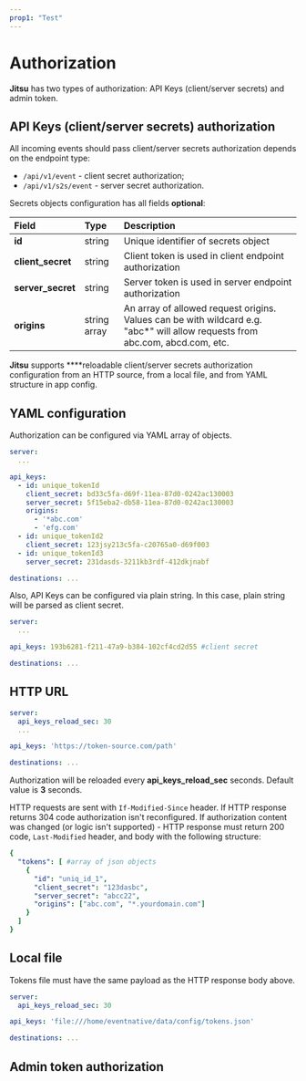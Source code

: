 ```yaml
---
prop1: "Test"
---
```




# Authorization

**Jitsu** has two types of authorization: API Keys (client/server secrets) and admin token.

## API Keys (client/server secrets) authorization

All incoming events should pass client/server secrets authorization depends on the endpoint type:

* `/api/v1/event` - client secret authorization;
* `/api/v1/s2s/event` - server secret authorization.

Secrets objects configuration has all fields **optional**:

| Field | Type | Description |
| :--- | :--- | :--- |
| **id** | string | Unique identifier of secrets object |
| **client\_secret** | string | Client token is used in client endpoint authorization |
| **server\_secret** | string | Server token is used in server endpoint authorization |
| **origins** | string array | An array of allowed request origins. Values can be with wildcard e.g. "abc\*" will allow requests from abc.com, abcd.com, etc. |

**Jitsu** supports ****reloadable client/server secrets authorization configuration from an HTTP source, from a local file, and from YAML structure in app config.

##  YAML configuration

Authorization can be configured via YAML array of objects.

```yaml
server:
  ...

api_keys:
  - id: unique_tokenId
    client_secret: bd33c5fa-d69f-11ea-87d0-0242ac130003
    server_secret: 5f15eba2-db58-11ea-87d0-0242ac130003
    origins:
      - '*abc.com'
      - 'efg.com'
  - id: unique_tokenId2
    client_secret: 123jsy213c5fa-c20765a0-d69f003
  - id: unique_tokenId3
    server_secret: 231dasds-3211kb3rdf-412dkjnabf

destinations: ...
```

Also, API Keys can be configured via plain string. In this case, plain string will be parsed as client secret.

```yaml
server:
  ...

api_keys: 193b6281-f211-47a9-b384-102cf4cd2d55 #client secret

destinations: ...
```

## HTTP URL

```yaml
server:
  api_keys_reload_sec: 30
  ...

api_keys: 'https://token-source.com/path'

destinations: ...
```
<Hint>
    Authorization will be reloaded every <b>api_keys_reload_sec</b> seconds. Default value is <b>3</b> seconds.
</Hint>


HTTP requests are sent with `If-Modified-Since` header. If HTTP response returns 304 code authorization isn't reconfigured.
If authorization content was changed \(or logic isn't supported\) - HTTP response must return 200 code,
`Last-Modified` header, and body with the following structure:

```yaml
{
  "tokens": [ #array of json objects
    {
      "id": "uniq_id_1",
      "client_secret": "123dasbc",
      "server_secret": "abcc22",
      "origins": ["abc.com", "*.yourdomain.com"]
    }
  ]
}
```

## Local file

Tokens file must have the same payload as the HTTP response body above.

```yaml
server:
  api_keys_reload_sec: 30

api_keys: 'file:///home/eventnative/data/config/tokens.json'

destinations: ...
```

## Admin token authorization

<LargeLink href="/docs/other-features/admin-endpoints" title="Read more about administrative token authorization" />
